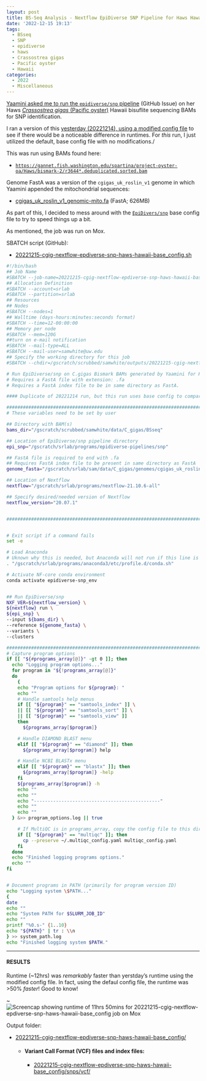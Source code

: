 ```yaml
---
layout: post
title: BS-Seq Analysis - Nextflow EpiDiverse SNP Pipeline for Haws Hawaii C.gigas BAMs from Yaamini Base Config
date: '2022-12-15 19:13'
tags: 
  - BSseq
  - SNP
  - epidiverse
  - haws
  - Crassostrea gigas
  - Pacific oyster
  - Hawaii
categories: 
  - 2022
  - Miscellaneous
---
```

[Yaamini asked me to run the `epidiverse/snp` pipeline](https://github.com/RobertsLab/resources/issues/1558) (GitHub Issue) on her Haws [_Crassostrea gigas_ (Pacific oyster)](http://en.wikipedia.org/wiki/Pacific_oyster) Hawaii bisuflite sequencing BAMs for SNP identification.

I ran a version of this [yesterday (20221214), using a modified config file](https://robertslab.github.io/sams-notebook/posts/2022/2022-12-14-BS-Seq-Analysis---Nextflow-EpiDiverse-SNP-Pipeline-for-Haws-Hawaii-C.gigas-BAMs-from-Yaamini/) to see if there would be a noticeable difference in runtimes. For _this_ run, I just utilized the default, base config file with no modifications./

This was run using BAMs found here:

- [`https://gannet.fish.washington.edu/spartina/project-oyster-oa/Haws/bismark-2/r3644*.deduplicated.sorted.bam`](https://gannet.fish.washington.edu/spartina/project-oyster-oa/Haws/bismark-2/)

Genome FastA was a version of the `cgigas_uk_roslin_v1` genome in which Yaamini appended the mitochondrial sequences:

- [cgigas_uk_roslin_v1_genomic-mito.fa](https://gannet.fish.washington.edu/spartina/project-oyster-oa/Haws/data/cgigas_uk_roslin_v1_genomic-mito.fa) (FastA; 626MB)

As part of this, I decided to mess around with the [`EpiDivers/snp`](https://github.com/EpiDiverse/snp) base config file to try to speed things up a bit. 

As mentioned, the job was run on Mox.

SBATCH script (GitHub):

- [20221215-cgig-nextflow-epdiverse-snp-haws-hawaii-base_config.sh](https://github.com/RobertsLab/sams-notebook/blob/master/sbatch_scripts/20221215-cgig-nextflow-epdiverse-snp-haws-hawaii-base_config.sh)

```bash
#!/bin/bash
## Job Name
#SBATCH --job-name=20221215-cgig-nextflow-epdiverse-snp-haws-hawaii-base_config
## Allocation Definition
#SBATCH --account=srlab
#SBATCH --partition=srlab
## Resources
## Nodes
#SBATCH --nodes=1
## Walltime (days-hours:minutes:seconds format)
#SBATCH --time=12-00:00:00
## Memory per node
#SBATCH --mem=120G
##turn on e-mail notification
#SBATCH --mail-type=ALL
#SBATCH --mail-user=samwhite@uw.edu
## Specify the working directory for this job
#SBATCH --chdir=/gscratch/scrubbed/samwhite/outputs/20221215-cgig-nextflow-epdiverse-snp-haws-hawaii-base_config

# Run EpiDiverse/snp on C.gigas Bismark BAMs generated by Yaamini for Haws Hawaii project.
# Requires a FastA file with extension: .fa
# Requires a FastA index file to be in same directory as FastA.

#### Duplicate of 20221214 run, but this run uses base config to compare run times.

###################################################################################
# These variables need to be set by user

## Directory with BAM(s)
bams_dir="/gscratch/scrubbed/samwhite/data/C_gigas/BSseq"

## Location of EpiDiverse/snp pipeline directory
epi_snp="/gscratch/srlab/programs/epidiverse-pipelines/snp"

## FastA file is required to end with .fa
## Requires FastA index file to be present in same directory as FastA
genome_fasta="/gscratch/srlab/sam/data/C_gigas/genomes/cgigas_uk_roslin_v1_genomic-mito.fa"

## Location of Nextflow
nextflow="/gscratch/srlab/programs/nextflow-21.10.6-all"

## Specify desired/needed version of Nextflow
nextflow_version="20.07.1"


###################################################################################


# Exit script if a command fails
set -e

# Load Anaconda
# Uknown why this is needed, but Anaconda will not run if this line is not included.
. "/gscratch/srlab/programs/anaconda3/etc/profile.d/conda.sh"

# Activate NF-core conda environment
conda activate epidiverse-snp_env


## Run EpiDiverse/snp
NXF_VER=${nextflow_version} \
${nextflow} run \
${epi_snp} \
--input ${bams_dir} \
--reference ${genome_fasta} \
--variants \
--clusters

###################################################################################
# Capture program options
if [[ "${#programs_array[@]}" -gt 0 ]]; then
  echo "Logging program options..."
  for program in "${!programs_array[@]}"
  do
    {
    echo "Program options for ${program}: "
    echo ""
    # Handle samtools help menus
    if [[ "${program}" == "samtools_index" ]] \
    || [[ "${program}" == "samtools_sort" ]] \
    || [[ "${program}" == "samtools_view" ]]
    then
      ${programs_array[$program]}

    # Handle DIAMOND BLAST menu
    elif [[ "${program}" == "diamond" ]]; then
      ${programs_array[$program]} help

    # Handle NCBI BLASTx menu
    elif [[ "${program}" == "blastx" ]]; then
      ${programs_array[$program]} -help
    fi
    ${programs_array[$program]} -h
    echo ""
    echo ""
    echo "----------------------------------------------"
    echo ""
    echo ""
  } &>> program_options.log || true

    # If MultiQC is in programs_array, copy the config file to this directory.
    if [[ "${program}" == "multiqc" ]]; then
      cp --preserve ~/.multiqc_config.yaml multiqc_config.yaml
    fi
  done
  echo "Finished logging programs options."
  echo ""
fi


# Document programs in PATH (primarily for program version ID)
echo "Logging system \$PATH..."
{
date
echo ""
echo "System PATH for $SLURM_JOB_ID"
echo ""
printf "%0.s-" {1..10}
echo "${PATH}" | tr : \\n
} >> system_path.log
echo "Finished logging system $PATH."
```

---

#### RESULTS

Runtime (~12hrs) was _remarkably_ faster than yerstday's runtime using the modified config file. In fact, using the defaul config file, the runtime was >50% _faster_! Good to know!

~![Screencap showing runtime of 11hrs 50mins for 20221215-cgig-nextflow-epdiverse-snp-haws-hawaii-base_config job on Mox](https://github.com/RobertsLab/sams-notebook/blob/master/images/screencaps/20221215-cgig-nextflow-epdiverse-snp-haws-hawaii-base_config.png?raw=true)

Output folder:

- [20221215-cgig-nextflow-epdiverse-snp-haws-hawaii-base_config/](https://gannet.fish.washington.edu/Atumefaciens/20221215-cgig-nextflow-epdiverse-snp-haws-hawaii-base_config/)

  - #### Variant Call Format (VCF) files and index files:

    - [20221215-cgig-nextflow-epdiverse-snp-haws-hawaii-base_config/snps/vcf/](https://gannet.fish.washington.edu/Atumefaciens/20221215-cgig-nextflow-epdiverse-snp-haws-hawaii-base_config/snps/vcf/)